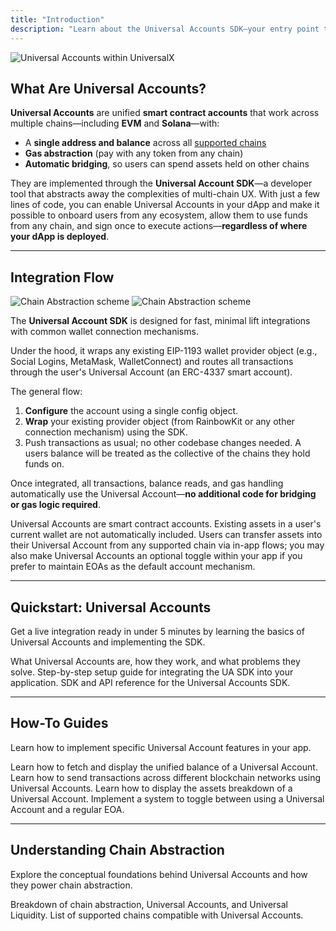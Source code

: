 ```yaml
---
title: "Introduction"
description: "Learn about the Universal Accounts SDK—your entry point to native chain abstraction and unified user identity."
---
```


![Universal Accounts within UniversalX](/images/v22.gif)

## What Are Universal Accounts?

**Universal Accounts** are unified **smart contract accounts** that work across multiple chains—including **EVM** and **Solana**—with:

- A **single address and balance** across all [supported chains](/universal-accounts/cha/chains)
- **Gas abstraction** (pay with any token from any chain)
- **Automatic bridging**, so users can spend assets held on other chains

They are implemented through the **Universal Account SDK**—a developer tool that abstracts away the complexities of multi-chain UX. With just a few lines of code, you can enable Universal Accounts in your dApp and make it possible to onboard users from any ecosystem, allow them to use funds from any chain, and sign once to execute actions—**regardless of where your dApp is deployed**.

---

## Integration Flow

<img
  className="block dark:hidden"
  src="./images/flow.png"
  alt="Chain Abstraction scheme"
/>
<img
  className="hidden dark:block"
  src="./images/flow.png"
  alt="Chain Abstraction scheme"
/>

The **Universal Account SDK** is designed for fast, minimal lift integrations with common wallet connection mechanisms. 

Under the hood, it wraps any existing EIP-1193 wallet provider object (e.g., Social Logins, MetaMask, WalletConnect) and routes all transactions through the user's Universal Account (an ERC-4337 smart account).

The general flow:
1. **Configure** the account using a single config object.
2. **Wrap** your existing provider object (from RainbowKit or any other connection mechanism) using the SDK.
3. Push transactions as usual; no other codebase changes needed. A users balance will be treated as the collective of the chains they hold funds on.

Once integrated, all transactions, balance reads, and gas handling automatically use the Universal Account—**no additional code for bridging or gas logic required**.

<Note>
Universal Accounts are smart contract accounts. Existing assets in a user's current wallet are not automatically included. Users can transfer assets into their Universal Account from any supported chain via in-app flows; you may also make Universal Accounts an optional toggle within your app if you prefer to maintain EOAs as the default account mechanism.
</Note>

---

## Quickstart: Universal Accounts

Get a live integration ready in under 5 minutes by learning the basics of Universal Accounts and implementing the SDK.

<CardGroup cols={3}>
  <Card title="Introduction to Universal Accounts" icon="user" href="/intro/universal-accounts">
    What Universal Accounts are, how they work, and what problems they solve.
  </Card>
  <Card title="Getting Started" icon="rocket" href="/guides/cha/web-quickstart">
    Step-by-step setup guide for integrating the UA SDK into your application.
  </Card>
  <Card title="UA SDK Reference" icon="code" href="/guides/universal-accounts/sdk-reference">
    SDK and API reference for the Universal Accounts SDK.
  </Card>
</CardGroup>

---

## How-To Guides

Learn how to implement specific Universal Account features in your app.

<CardGroup cols={1}>
  <Card title="How to Get Unified Balance" icon="dollar-sign" href="/guides/cha/how-to/balance">
    Learn how to fetch and display the unified balance of a Universal Account.
  </Card>
  <Card title="How to Send Cross-Chain Transactions" icon="paper-plane-top" href="/guides/cha/how-to/transactions">
    Learn how to send transactions across different blockchain networks using Universal Accounts.
  </Card>
  <Card title="How to display the assets breakdown" icon="paper-plane-top" href="/guides/cha/how-to/balance-breakdown">
    Learn how to display the assets breakdown of a Universal Account.
  </Card>
  <Card title="How to toggle Universal Accounts on and off" icon="paper-plane-top" href="/guides/cha/how-to/toggle">
    Implement a system to toggle between using a Universal Account and a regular EOA.
  </Card>
</CardGroup>

---

## Understanding Chain Abstraction

Explore the conceptual foundations behind Universal Accounts and how they power chain abstraction.

<CardGroup cols={1}>
  <Card title="What is Chain Abstraction?" icon="layer-group" href="/intro/what-is-cha">
    Breakdown of chain abstraction, Universal Accounts, and Universal Liquidity.
  </Card>
  <Card title="Supported Chains" icon="network-wired" href="/universal-accounts/cha/chains">
    List of supported chains compatible with Universal Accounts.
  </Card>
</CardGroup>
